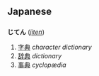 == Japanese ==
=== {{Furigana}} ===
'''じてん''' (''[[jiten]]'')

# [[字典]] ''character dictionary''
# [[辞典]] ''dictionary''
# [[事典]] ''cyclopædia''